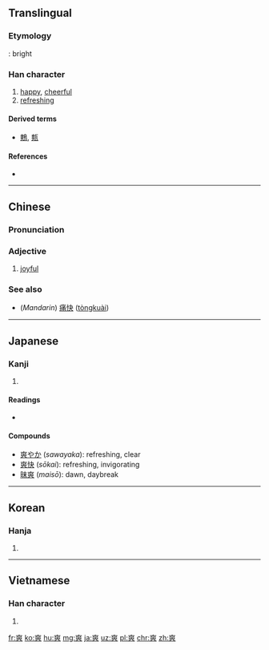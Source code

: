 ==Translingual==

===Etymology===
{{Han compound|大|㸚|ls=ic}}: bright

===Han character===
{{Han char|rn=89|rad=爻|as=07|sn=11|four=4003<sub>4</sub>|canj=大大大大 (KKKK)|ids=⿻大㸚}}

# [[happy]], [[cheerful]]
# [[refreshing]]

====Derived terms====
* [[鷞]], [[㼽]]

====References====
* {{Han ref|kx=0690.220|dkj=19746|dj=1104.020|hdz=10543.150|uh=723D|ud=29245|bh=B26E|bd=45678}}

----

==Chinese==
{{zh-forms}}

===Pronunciation===
{{zh-pron
|m=shuǎng
|c=song2
|mn=sóng
|mc=y
|oc=y
|ma=
|cat=a
}}

===Adjective===
{{zh-adj|ts}}

# [[joyful]]

===See also===
* (''Mandarin'') [[痛快]] ([[tòngkuài]])

----

==Japanese==

===Kanji===
{{ja-kanji|grade=c|rs=爻07}}

# {{defn|lang=ja|sort=爻07}}

====Readings====
* {{ja-readings|on=[[しょう]] (''shō''), [[そう]] (''sō'')|kun=[[あきらか]] ([[爽らか]] ''akiraka''), [[さわやか]] ([[爽やか]], ''sawayaka''), [[たがう]] (''tagau'')}}

====Compounds====
* [[爽やか]] (''sawayaka''): refreshing, clear
* [[爽快]] (''sōkai''): refreshing, invigorating
* [[昧爽]] (''maisō''): dawn, daybreak

----

==Korean==

===Hanja===
{{ko-hanja|hangeul=상|eumhun=|rv=sang|mr=sang|y=sang}}

# {{defn|lang=ko|sort=爻07}}

----

==Vietnamese==

===Han character===
{{vi-hantu|[[sảng]], [[sửng]], [[sượng]], [[sững]]|rs=爻07}}

# {{defn|lang=vi|sort=爻07}}

[[fr:爽]]
[[ko:爽]]
[[hu:爽]]
[[mg:爽]]
[[ja:爽]]
[[uz:爽]]
[[pl:爽]]
[[chr:爽]]
[[zh:爽]]